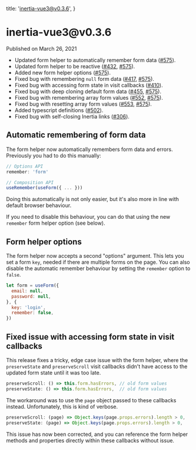 
  title: 'inertia-vue3@v0.3.6',
}

<h1>inertia-vue3@v0.3.6</h1>

<div className="-mt-8 mb-12 text-base font-medium text-gray-600">Published on March 26, 2021</div>

- Updated form helper to automatically remember form data ([#575](https://github.com/inertiajs/inertia/pull/575)).
- Updated form helper to be reactive ([#432](https://github.com/inertiajs/inertia/issues/432), [#575](https://github.com/inertiajs/inertia/pull/575)).
- Added new form helper options ([#575](https://github.com/inertiajs/inertia/pull/575)).
- Fixed bug with remembering `null` form data ([#417](https://github.com/inertiajs/inertia/issues/417), [#575](https://github.com/inertiajs/inertia/pull/575)).
- Fixed bug with accessing form state in visit callbacks ([#410](https://github.com/inertiajs/inertia/pull/410)).
- Fixed bug with deep cloning default form data ([#455](https://github.com/inertiajs/inertia/issues/455), [#575](https://github.com/inertiajs/inertia/pull/575)).
- Fixed bug with remembering array form values ([#552](https://github.com/inertiajs/inertia/issues/552), [#575](https://github.com/inertiajs/inertia/pull/575)).
- Fixed bug with resetting array form values ([#553](https://github.com/inertiajs/inertia/issues/553), [#575](https://github.com/inertiajs/inertia/pull/575)).
- Added typescript definitions ([#502](https://github.com/inertiajs/inertia/pull/502)).
- Fixed bug with self-closing Inertia links ([#306](https://github.com/inertiajs/inertia/pull/306)).

## Automatic remembering of form data

The form helper now automatically remembers form data and errors. Previously you had to do this manually:

```js
// Options API
remember: 'form'

// Composition API
useRemember(useForm({ ... }))
```

Doing this automatically is not only easier, but it's also more in line with default browser behaviour.

If you need to disable this behaviour, you can do that using the new `remember` form helper option (see below).

## Form helper options

The form helper now accepts a second "options" argument. This lets you set a form `key`, needed if there are multiple forms on the page. You can also disable the automatic remember behaviour by setting the `remember` option to `false`.

```js
let form = useForm({
  email: null,
  password: null,
}, {
  key: 'login',
  remember: false,
})
```

## Fixed issue with accessing form state in visit callbacks

This release fixes a tricky, edge case issue with the form helper, where the `preserveState` and `preserveScroll` visit callbacks didn't have access to the updated form state until it was too late.

```js
preserveScroll: () => this.form.hasErrors, // old form values
preserveState: () => this.form.hasErrors,  // old form values
```

The workaround was to use the `page` object passed to these callbacks instead. Unfortunately, this is kind of verbose.

```js
preserveScroll: (page) => Object.keys(page.props.errors).length > 0,
preserveState: (page) => Object.keys(page.props.errors).length > 0,
```

This issue has now been corrected, and you can reference the form helper methods and properties directly within these callbacks without issue.
